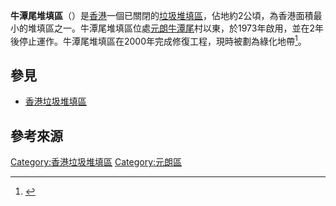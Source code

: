 '''牛潭尾堆填區'''（{{lang-en|Ngau Tam Mei Landfill}}）是[[香港|香港]]一個已關閉的[[垃圾堆填區|垃圾堆填區]]，佔地約2公頃，為香港面積最小的堆填區之一。牛潭尾堆填區位處[[元朗|元朗]][[牛潭尾|牛潭尾]]村以東，於1973年啟用，並在2年後停止運作。牛潭尾堆填區在2000年完成修復工程，現時被劃為綠化地帶<ref>{{Cite news|url=https://www.ihmc.edu.hk/CustomPage/83/NSS/city/waste.htm|title=堆填區自然形成生態|author=馬耀森|date=2005-04-28|work=[[明報|明報]]|publisher=|accessdate=2020-12-01|language=|format=|page=A20}}</ref>。

== 參見 ==
* [[香港垃圾堆填區|香港垃圾堆填區]]

== 參考來源 ==
{{reflist}}
{{香港垃圾堆填區}}
{{HK-stub}}

[[Category:香港垃圾堆填區|Category:香港垃圾堆填區]]
[[Category:元朗區|Category:元朗區]]